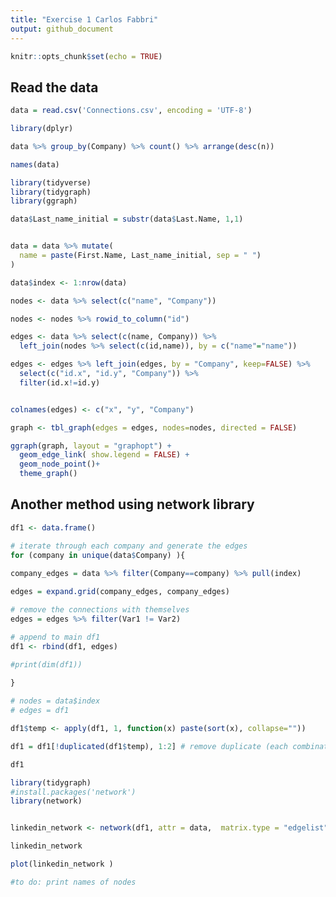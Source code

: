 ```yaml
---
title: "Exercise 1 Carlos Fabbri"
output: github_document
---
```


```r
knitr::opts_chunk$set(echo = TRUE)
```

## Read the data

```r
data = read.csv('Connections.csv', encoding = 'UTF-8')

```


```r
library(dplyr)

data %>% group_by(Company) %>% count() %>% arrange(desc(n))

```


```r
names(data)
```


```r
library(tidyverse)
library(tidygraph)
library(ggraph)

data$Last_name_initial = substr(data$Last.Name, 1,1)


data = data %>% mutate(
  name = paste(First.Name, Last_name_initial, sep = " ")
)

data$index <- 1:nrow(data)

nodes <- data %>% select(c("name", "Company"))

nodes <- nodes %>% rowid_to_column("id")

edges <- data %>% select(c(name, Company)) %>% 
  left_join(nodes %>% select(c(id,name)), by = c("name"="name"))

edges <- edges %>% left_join(edges, by = "Company", keep=FALSE) %>% 
  select(c("id.x", "id.y", "Company")) %>% 
  filter(id.x!=id.y)


colnames(edges) <- c("x", "y", "Company")

graph <- tbl_graph(edges = edges, nodes=nodes, directed = FALSE)

ggraph(graph, layout = "graphopt") + 
  geom_edge_link( show.legend = FALSE) + 
  geom_node_point()+
  theme_graph()
```

## Another method using network library

```r





df1 <- data.frame()

# iterate through each company and generate the edges 
for (company in unique(data$Company) ){
  
company_edges = data %>% filter(Company==company) %>% pull(index)

edges = expand.grid(company_edges, company_edges)

# remove the connections with themselves
edges = edges %>% filter(Var1 != Var2)

# append to main df1
df1 <- rbind(df1, edges)

#print(dim(df1))
  
}

# nodes = data$index
# edges = df1

df1$temp <- apply(df1, 1, function(x) paste(sort(x), collapse=""))

df1 = df1[!duplicated(df1$temp), 1:2] # remove duplicate (each combination appears once)

df1
```


```r
library(tidygraph)
#install.packages('network')
library(network)


linkedin_network <- network(df1, attr = data,  matrix.type = "edgelist",directed=FALSE)

linkedin_network

plot(linkedin_network )

#to do: print names of nodes
```


  

